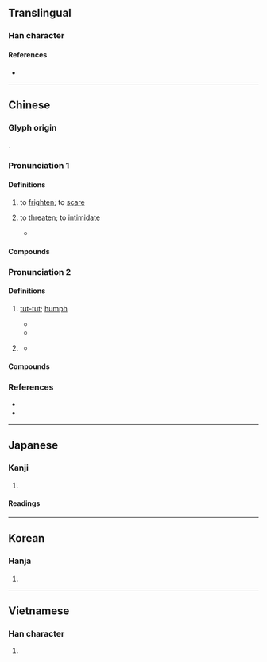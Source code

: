 {{also|吓}}
{{character info}}
==Translingual==

===Han character===
{{Han char|rn=30|rad=口|as=14|sn=17|four=64031|canj=RGCC|ids=⿰口赫,⿰哧赤}}

====References====
* {{Han ref|kx=0211.370|dkj=04459|dj=0434.290|hdz=10695.100|uh=5687|ud=22151|bh=C07E|bd=49278}}

----

==Chinese==
{{zh-forms|s=吓|alt=哧,𠵢}}

===Glyph origin===
{{Han etym}}
{{Han compound|口|赫|ls=psc|c1=s|c2=p}}.

===Pronunciation 1===
{{zh-pron
|m=xià,hè
|m_note=xià - vernacular; hè - literary (stronger connotation of “to intimidate” than “to scare”)
|m-s=
|c=haak3
|c-t=
|g=
|h=pfs=
|j=
|mb=hiă
|md=hiáh/háik
|md_note=hiáh - vernacular; háik - literary
|mn=qz,xm:hà/qz:hiak/tw,xm,zz:hek/qz,tw,xm:heh/zz:heeh/hiahⁿ/twv:hat/twv:hehⁿ
|mn_note=hà/hiak/hek - literary; heh/heeh/hehⁿ/hiahⁿ - vernacular
|mn-t=hêh4
|w=4haq
|x=
|mc=y
|oc=y
|cat=v
}}

====Definitions====
{{zh-hanzi}}

# to [[frighten]]; to [[scare]]
#: {{zh-x|驚嚇|to frighten}}
#: {{zh-x|嚇 死 寶寶{bao} 了！|(You) '''scared''' me! [Internet slang, usually by females]}}
#: {{zh-x|我 被 這 情景 嚇 到 了。|I was '''frightened''' by the sight.}}
#: {{zh-x|她 咳嗽 的 聲音 很 大，嚇 了 我 一 跳。|Her huge cough startled me.}}
# {{zh-no-solo}} to [[threaten]]; to [[intimidate]]
#: {{zh-x|恫嚇{hè}|to intimidate}}
#* {{zh-x|今 子 欲 以 子 之 ^梁 ^國 而 嚇{hè} 我 邪？|ref=Zhuangzi}}

====Compounds====
{{zh-der|fold=1|哄嚇騙詐|嚇一跳|嚇住|嚇呆|嚇唬|嚇壞|嚇怕|嚇昏|嚇死|嚇眉唬眼|嚇詐|嚇跑|嚇阻|威嚇|恐嚇|恐嚇罪|恫嚇|瞞神嚇鬼|虎嚇|虛聲恫嚇|諕嚇|鎮嚇|震嚇|驚嚇|鴟嚇}}

===Pronunciation 2===
{{zh-pron
|m=hè
|c=haak1
|mn=qz:hiak/xm,zz:hek/qz,xm,zz:hiahⁿ/xm,zz:heh
|mn_note=hiak/hek - literary; hiahⁿ/heh - vernacular
|mc=2
|oc=1,2
|cat=intj
}}

====Definitions====
{{zh-hanzi}}

# {{n-g|Used to express disapproval or resentment:}} [[tut-tut]]; [[humph]]
#* {{zh-x|於是 鴟 得 腐 鼠，鵷鶵{chú} 過 之，仰 而 視 之 曰：「嚇{hè}！」|ref=Zhuangzi}}
#* {{zh-x|嚇{hè}，什麼 都 瞞 不 過 我。|ref='''1921''' January, {{w|Lu Xun}}, {{w2|zh|s:故鄉|故鄉|pref=《|suf=》}}}}
# {{n-g|Used to express astonishment.}}
#: {{zh-x|嚇{Hè}，這 是 怎麽 搞 的！|'''Damn'''! How has this happened?}}
#* {{zh-x|嚇，你 看，這 多麽 好 打算？|ref='''1924''', {{w|Lu Xun}}, {{lang|zh|《[[s:zh:祝福|祝福]]》}}}}

====Compounds====
{{zh-der|fold=1|嚇嚇}}<!--is this correct?-->

===References===
* {{R:twedu|A00706}}
* {{R:yue:Hanzi}}

{{zh-cat|Elementary}}

----

==Japanese==

===Kanji===
{{ja-kanji|grade=c|rs=口14}}

# {{rfdef|ja|sort=口14}}

====Readings====
{{ja-readings
|goon=きゃく
|kanon=かく
|kun=おど-す
}}

----

==Korean==

===Hanja===
{{ko-hanja|hangeul=[[하]], [[혁]]|rv=ha, hyeok|mr=ha, hyŏk}}

# {{rfdef|ko|sort=口14}}

----

==Vietnamese==

===Han character===
{{vi-readings|reading=hách, hạ|rs=口14}}

# {{rfdef|vi}}